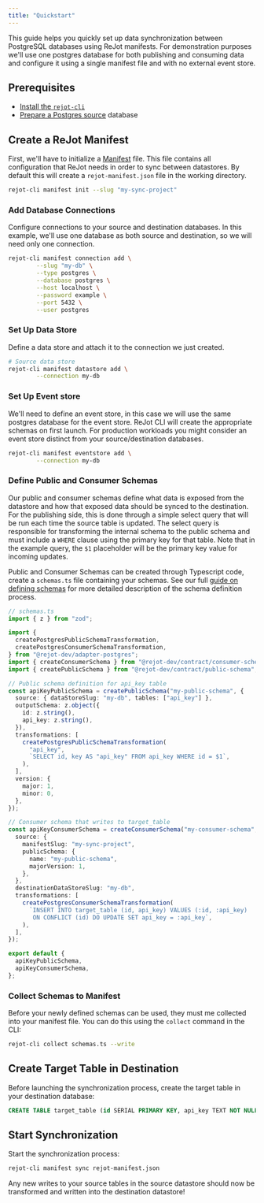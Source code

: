 ```yaml
---
title: "Quickstart"
---
```



This guide helps you quickly set up data synchronization between PostgreSQL databases using ReJot
manifests. For demonstration purposes we'll use one postgres database for both publishing and
consuming data and configure it using a single manifest file and with no external event store.

## Prerequisites

- [Install the `rejot-cli`](/docs/start/install)
- [Prepare a Postgres source](/docs/guides/setup-postgres) database

## Create a ReJot Manifest

First, we'll have to initialize a [Manifest](/docs/spec/manifest) file. This file contains all
configuration that ReJot needs in order to sync between datastores. By default this will create a
`rejot-manifest.json` file in the working directory.

```bash
rejot-cli manifest init --slug "my-sync-project"
```

### Add Database Connections

Configure connections to your source and destination databases. In this example, we'll use one
database as both source and destination, so we will need only one connection.

```bash
rejot-cli manifest connection add \
        --slug "my-db" \
        --type postgres \
        --database postgres \
        --host localhost \
        --password example \
        --port 5432 \
        --user postgres
```

### Set Up Data Store

Define a data store and attach it to the connection we just created.

```bash
# Source data store
rejot-cli manifest datastore add \
        --connection my-db
```

### Set Up Event store

We'll need to define an event store, in this case we will use the same postgres database for the
event store. ReJot CLI will create the appropriate schemas on first launch. For production workloads
you might consider an event store distinct from your source/destination databases.

```bash
rejot-cli manifest eventstore add \
        --connection my-db
```

### Define Public and Consumer Schemas

Our public and consumer schemas define what data is exposed from the datastore and how that exposed
data should be synced to the destination. For the publishing side, this is done through a simple
select query that will be run each time the source table is updated. The select query is responsible
for transforming the internal schema to the public schema and must include a `WHERE` clause using
the primary key for that table. Note that in the example query, the `$1` placeholder will be the
primary key value for incoming updates.

Public and Consumer Schemas can be created through Typescript code, create a `schemas.ts` file
containing your schemas. See our full [guide on defining schemas](/docs/guides/defining-schemas) for
more detailed description of the schema definition process.

```typescript
// schemas.ts
import { z } from "zod";

import {
  createPostgresPublicSchemaTransformation,
  createPostgresConsumerSchemaTransformation,
} from "@rejot-dev/adapter-postgres";
import { createConsumerSchema } from "@rejot-dev/contract/consumer-schema";
import { createPublicSchema } from "@rejot-dev/contract/public-schema";

// Public schema definition for api_key table
const apiKeyPublicSchema = createPublicSchema("my-public-schema", {
  source: { dataStoreSlug: "my-db", tables: ["api_key"] },
  outputSchema: z.object({
    id: z.string(),
    api_key: z.string(),
  }),
  transformations: [
    createPostgresPublicSchemaTransformation(
      "api_key",
      `SELECT id, key AS "api_key" FROM api_key WHERE id = $1`,
    ),
  ],
  version: {
    major: 1,
    minor: 0,
  },
});

// Consumer schema that writes to target_table
const apiKeyConsumerSchema = createConsumerSchema("my-consumer-schema", {
  source: {
    manifestSlug: "my-sync-project",
    publicSchema: {
      name: "my-public-schema",
      majorVersion: 1,
    },
  },
  destinationDataStoreSlug: "my-db",
  transformations: [
    createPostgresConsumerSchemaTransformation(
      `INSERT INTO target_table (id, api_key) VALUES (:id, :api_key)
       ON CONFLICT (id) DO UPDATE SET api_key = :api_key`,
    ),
  ],
});

export default {
  apiKeyPublicSchema,
  apiKeyConsumerSchema,
};
```

### Collect Schemas to Manifest

Before your newly defined schemas can be used, they must me collected into your manifest file. You
can do this using the `collect` command in the CLI:

```bash
rejot-cli collect schemas.ts --write
```

## Create Target Table in Destination

Before launching the synchronization process, create the target table in your destination database:

```sql
CREATE TABLE target_table (id SERIAL PRIMARY KEY, api_key TEXT NOT NULL);
```

## Start Synchronization

Start the synchronization process:

```bash
rejot-cli manifest sync rejot-manifest.json
```

Any new writes to your source tables in the source datastore should now be transformed and written
into the destination datastore!
